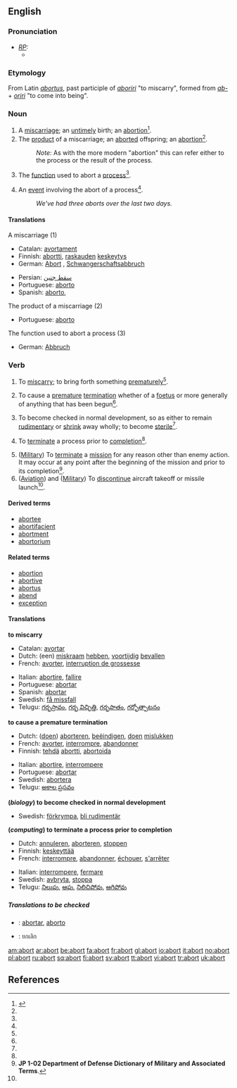 {{see|Abort}}

==English==

===Pronunciation===
* ''[[RP]]:''
** {{IPA|/əˈbɔːt/}}

===Etymology===
From Latin ''[[abortus]]'', past participle of ''[[aboriri]]'' "to miscarry", formed from ''[[ab-]]'' + ''[[oriri]]'' "to come into being".

===Noun===
{{en-noun}}

# A [[miscarriage]]; an [[untimely]] birth; an [[abortion]]<ref name="WEBSTER1913">{{R:Webster 1913}} </ref>.
# The [[product]] of a miscarriage; an [[aborted]] offspring; an [[abortion]]<ref name="WEBSTER1913"/>.
#: ''Note:'' As with the more modern "abortion" this can refer either to the process or the result of the process.
# {{computing}} The [[function]] used to abort a [[process]]<ref name="WEBSTER1913"/>.
# {{computing}} An [[event]] involving the abort of a process<ref name="WEBSTER1913"/>.
#: ''We've had three aborts over the last two days.''

====Translations====
;A miscarriage (1)
{{top}}
*Catalan: [[avortament]] {{m}}
*Finnish: [[abortti]], [[raskaus|raskauden]] [[keskeytys]]
*German: [[Abort]] {{m}}, [[Schwangerschaftsabbruch]] {{m}}
{{mid}}
*Persian: [[سقط جنین]]
*Portuguese: [[aborto]] {{m}}
*Spanish: [[aborto]], {{m}}
{{bottom}}

;The product of a miscarriage (2)
{{top}}
{{mid}}
*Portuguese: [[aborto]] {{m}}
{{bottom}}

;The function used to abort a process (3)
{{top}}
*German: [[Abbruch]] {{m}}
{{mid}}
{{bottom}}

===Verb===
{{en-verb}}

# {{intransitive}} To [[miscarry]]; to bring forth something [[prematurely]]<ref name="WEBSTER1913"/>.
# {{transitive}}  To cause a [[premature]] [[termination]] whether of a [[foetus]] or more generally of anything that has been begun<ref name="WEBSTER1913"/>.
# {{intransitive}} {{biology}} To become checked in normal development, so as either to remain [[rudimentary]] or [[shrink]] away wholly; to become [[sterile]]<ref name="WEBSTER1913"/>.
# {{transitive}} {{computing}} To [[terminate]] a process prior to [[completion]]<ref name="WEBSTER1913"/>.
# ([[Military]]) To [[terminate]] a [[mission]] for any reason other than enemy action. It may occur at any point after the beginning of the mission and prior to its completion<ref name="JP102">'''JP 1-02 Department of Defense Dictionary of Military and Associated Terms'''.</ref>.
# ([[Aviation]]) and ([[Military]]) To [[discontinue]] aircraft takeoff or missile launch<ref name="JP102"/>.


====Derived terms====
* [[abortee]]
* [[abortifacient]]
* [[abortment]]
* [[abortorium]]

====Related terms====
* [[abortion]]
* [[abortive]]
* [[abortus]]
* [[abend]]
* [[exception]]

====Translations====
'''to miscarry'''
{{top}}
*Catalan: [[avortar]]
*Dutch: (een) [[miskraam]] [[hebben]], [[voortijdig]] [[bevallen]]
*French: [[avorter]], [[interruption de grossesse]]
{{mid}}
*Italian: [[abortire]], [[fallire]]
*Portuguese: [[abortar]]
*Spanish: [[abortar]]
*Swedish: [[få missfall]]
*Telugu: [[గర్భస్రావం]], [[గర్భ విచ్ఛిత్తి]], [[గర్భపాతం]], [[గర్భోత్పాటనం]]
{{bottom}}

'''to cause a premature termination'''
{{top}}
*Dutch: ([[doen]]) [[aborteren]], [[beëindigen]], [[doen]] [[mislukken]]
*French: [[avorter]], [[interrompre]], [[abandonner]]
*Finnish: [[tehdä]] [[abortti]], [[abortoida]]
{{mid}}
*Italian: [[abortire]], [[interrompere]]
*Portuguese: [[abortar]]
*Swedish: [[abortera]]
*Telugu: [[అకాల ప్రసవం]]
{{bottom}}

'''(''biology'') to become checked in normal development'''
{{top}}
{{mid}}
*Swedish: [[förkrympa]], [[bli rudimentär]]
{{bottom}}

'''(''computing'') to terminate a process prior to completion'''
{{top}}
*Dutch: [[annuleren]], [[aborteren]], [[stoppen]]
*Finnish: [[keskeyttää]]
*French: [[interrompre]], [[abandonner]], [[échouer]], [[s'arrêter]]
{{mid}}
*Italian: [[interrompere]], [[fermare]]
*Swedish: [[avbryta]], [[stoppa]]
*Telugu: [[నిలుపు]], [[ఆపు]], [[నిలిచిపోవు]], [[ఆగిపోవు]]
{{bottom}}

=====Translations to be checked=====
{{checktrans}}
*{{ttbc|Interlingua}}: [[abortar]], [[aborto]]
*{{ttbc|Thai}}: ยกเลิก

[[am:abort]]
[[ar:abort]]
[[be:abort]]
[[fa:abort]]
[[fr:abort]]
[[gl:abort]]
[[io:abort]]
[[it:abort]]
[[no:abort]]
[[pl:abort]]
[[ru:abort]]
[[sq:abort]]
[[fi:abort]]
[[sv:abort]]
[[tt:abort]]
[[vi:abort]]
[[tr:abort]]
[[uk:abort]]

==References==
<references/>